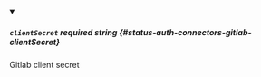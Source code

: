 
<details className="config-field" data-expandable="false" open>
<summary>

##### `clientSecret` <span className="config-field-required" data-required="true">required</span> <span className="config-field-type">string</span> <span className="config-field-default"></span> <span className="config-field-enum"></span> {#status-auth-connectors-gitlab-clientSecret}

Gitlab client secret

</summary>



</details>
